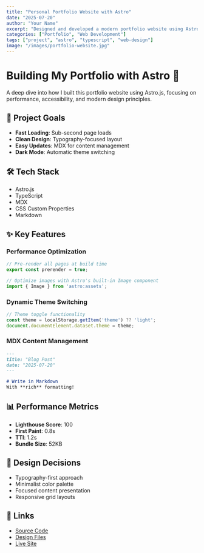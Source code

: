 ```yaml
---
title: "Personal Portfolio Website with Astro"
date: "2025-07-20"
author: "Your Name"
excerpt: "Designed and developed a modern portfolio website using Astro.js, focusing on performance and clean design principles."
categories: ["Portfolio", "Web Development"]
tags: ["project", "astro", "typescript", "web-design"]
image: "/images/portfolio-website.jpg"
---
```


# Building My Portfolio with Astro 🚀

A deep dive into how I built this portfolio website using Astro.js, focusing on performance, accessibility, and modern design principles.

## 🎯 Project Goals

- **Fast Loading**: Sub-second page loads
- **Clean Design**: Typography-focused layout
- **Easy Updates**: MDX for content management
- **Dark Mode**: Automatic theme switching

## 🛠️ Tech Stack

- Astro.js
- TypeScript
- MDX
- CSS Custom Properties
- Markdown

## ✨ Key Features

### Performance Optimization
```typescript
// Pre-render all pages at build time
export const prerender = true;

// Optimize images with Astro's built-in Image component
import { Image } from 'astro:assets';
```

### Dynamic Theme Switching
```typescript
// Theme toggle functionality
const theme = localStorage.getItem('theme') ?? 'light';
document.documentElement.dataset.theme = theme;
```

### MDX Content Management
```markdown
---
title: "Blog Post"
date: "2025-07-20"
---

# Write in Markdown
With **rich** formatting!
```

## 📊 Performance Metrics

- **Lighthouse Score**: 100
- **First Paint**: 0.8s
- **TTI**: 1.2s
- **Bundle Size**: 52KB

## 🎨 Design Decisions

- Typography-first approach
- Minimalist color palette
- Focused content presentation
- Responsive grid layouts

## 🔗 Links

- [Source Code](#)
- [Design Files](#)
- [Live Site](#)
